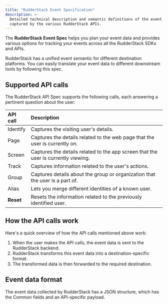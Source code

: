 ```yaml
---
title: "RudderStack Event Specification"
description: >-
  Detailed technical description and semantic definitions of the event data
  captured by the various RudderStack APIs.
---
```


The **RudderStack Event Spec** helps you plan your event data and provides various options for tracking your events across all the RudderStack SDKs and APIs.

<div class="successBlock">
RudderStack has a unified event semantic for different destination platforms. You can easily translate your event data to different downstream tools by following this spec.
</div>

## Supported API calls

The RudderStack API Spec supports the following calls, each answering a pertinent question about the user:

| **API call**          |**Description**             |
| :-------------------- |:-------------------------- |
| <Link to="/event-spec/standard-events/identify/">Identify</Link>  | Captures the visiting user's details.  |
| <Link to="/event-spec/standard-events/page/">Page</Link>  | Captures the details related to the web page that the user is currently on.               |
| <Link to="/event-spec/standard-events/screen/">Screen</Link>  | Captures the details related to the app screen that the user is currently viewing.    |
| <Link to="/event-spec/standard-events/track/">Track</Link>  | Captures information related to the user's actions.                                     |
| <Link to="/event-spec/standard-events/group/">Group</Link>  | Captures details about the group or organization that the user is a part of. |
| <Link to="/event-spec/standard-events/alias/">Alias</Link>  | Lets you merge different identities of a known user.                   |
| **Reset**              | Resets the information related to the previously identified user.                         |

## How the API calls work

Here's a quick overview of how the API calls mentioned above work:

1. When the user makes the API calls, the event data is sent to the RudderStack backend.
2. RudderStack transforms this event data into a destination-specific format.
3. The transformed data is then forwarded to the required destination.

## Event data format

The event data collected by RudderStack has a JSON structure, which has the <Link to="/event-spec/standard-events/common-fields/">Common fields</Link> and an API-specific payload.



